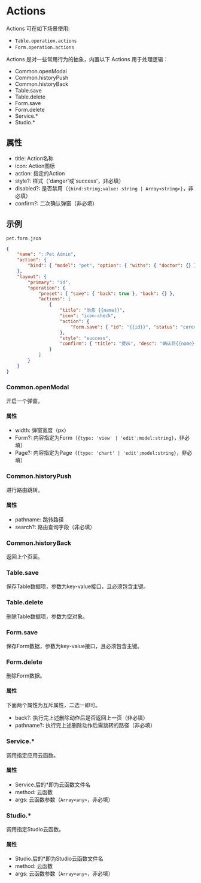 # Actions

Actions 可在如下场景使用:

- `Table.operation.actions`
- `Form.operation.actions`

Actions 是对一些常用行为的抽象，内置以下 Actions 用于处理逻辑：

- Common.openModal 
- Common.historyPush
- Common.historyBack
- Table.save
- Table.delete
- Form.save
- Form.delete
- Service.\*
- Studio.\*

## 属性

- title: Action名称
- icon: Action图标
- action: 指定的Action
- style?: 样式（'danger'或'success'，非必填）
- disabled?: 是否禁用（`{bind:string;value: string | Array<string>}`，非必填）
- confirm?: 二次确认弹窗（非必填）

## 示例

`pet.form.json`

```json
{
	"name": "::Pet Admin",
	"action": {
		"bind": { "model": "pet", "option": { "withs": { "doctor": {} } } }
	},
	"layout": {
		"primary": "id",
		"operation": {
			"preset": { "save": { "back": true }, "back": {} },
			"actions": [
				{
					"title": "治愈 {{name}}",
					"icon": "icon-check",
					"action": {
						"Form.save": { "id": "{{id}}", "status": "cured" }
					},
					"style": "success",
					"confirm": { "title": "提示", "desc": "确认将{{name}}变更为治愈状态？" }
				}
			]
		}
	}
}
```

### Common.openModal 

开启一个弹窗。

#### 属性

- width: 弹窗宽度（px）
- Form?: 内容指定为Form（`{type: 'view' | 'edit';model:string}`，非必填）
- Page?: 内容指定为Page（`{type: 'chart' | 'edit';model:string}`，非必填）

### Common.historyPush 

进行路由跳转。

#### 属性

- pathname: 跳转路径
- search?: 路由查询字段（非必填）

### Common.historyBack 

返回上个页面。

### Table.save 

保存Table数据项，参数为key-value接口，且必须包含主键。

### Table.delete 

删除Table数据项，参数为空对象。

### Form.save 

保存Form数据，参数为key-value接口，且必须包含主键。

### Form.delete 

删除Form数据。

#### 属性

下面两个属性为互斥属性，二选一即可。

- back?: 执行完上述删除动作后是否返回上一页（非必填）
- pathname?: 执行完上述删除动作后需跳转的路径（非必填）

### Service.*

调用指定应用云函数。

#### 属性 

- Service.后的*即为云函数文件名
- method: 云函数
- args: 云函数参数（`Array<any>`，非必填）

### Studio.* 

调用指定Studio云函数。

#### 属性 

- Studio.后的*即为Studio云函数文件名
- method: 云函数
- args: 云函数参数（`Array<any>`，非必填）